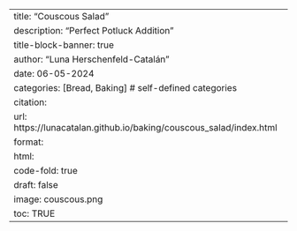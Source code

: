 ---
title: "Couscous Salad"
description: "Perfect Potluck Addition"
title-block-banner: true
author: "Luna Herschenfeld-Catalán"
date: 06-05-2024
categories: [Bread, Baking] # self-defined categories
citation: 
  url: https://lunacatalan.github.io/baking/couscous_salad/index.html 
format:
  html:
    code-fold: true
draft: false
image: couscous.png
toc: TRUE
---